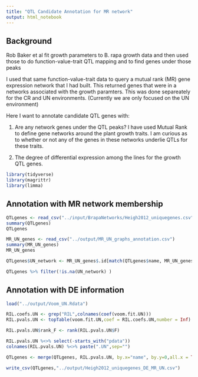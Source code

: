 ```yaml
---
title: "QTL Candidate Annotation for MR network"
output: html_notebook
---
```


## Background

Rob Baker et al fit growth parameters to B. rapa growth data and then used those to do function-value-trait QTL mapping and to find genes under those peaks

I used that same function-value-trait data to query a mutual rank (MR) gene expression network that I had built.  This returned genes that were in a networks associated with the growth paramters.  This was done separeately for the CR and UN environments.  (Currently we are only focused on the UN environment)

Here I want to annotate candidate QTL genes with:

1. Are any network genes under the QTL peaks?  I have used Mutual Rank to define gene networks around the plant growth traits.  I am curious as to whether or not any of the genes in these networks underlie QTLs for these traits.

2. The degree of differential expression among the lines for the growth QTL genes.

```r
library(tidyverse)
library(magrittr)
library(limma)
```

## Annotation with MR network membership

```r
QTLgenes <- read_csv("../input/BrapaNetworks/Heigh2012_uniquegenes.csv")[,-1]
summary(QTLgenes)
QTLgenes
```

```r
MR_UN_genes <- read_csv("../output/MR_UN_graphs_annotation.csv")
summary(MR_UN_genes)
MR_UN_genes
```

```r
QTLgenes$UN_network <- MR_UN_genes$.id[match(QTLgenes$name, MR_UN_genes$name)]
```

```r
QTLgenes %>% filter(!is.na(UN_network) )
```

## Annotation with DE information

```r
load("../output/Voom_UN.Rdata")
```

```r
RIL.coefs.UN <- grep("RIL",colnames(coef(voom.fit.UN)))
RIL.pvals.UN <- topTable(voom.fit.UN,coef = RIL.coefs.UN,number = Inf)
```

```r
RIL.pvals.UN$rank_F <- rank(RIL.pvals.UN$F)

RIL.pvals.UN %<>% select(-starts_with("pdata"))
colnames(RIL.pvals.UN) %<>% paste(".UN",sep="")
```

```r
QTLgenes <- merge(QTLgenes, RIL.pvals.UN, by.x="name", by.y=0,all.x = TRUE, all.y = FALSE)
```

```r
write_csv(QTLgenes,"../output/Heigh2012_uniquegenes_DE_MR_UN.csv")
```
